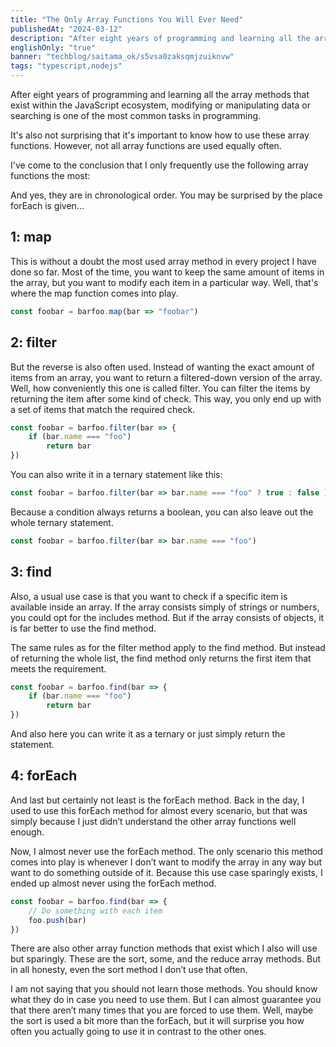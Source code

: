 ```yaml
---
title: "The Only Array Functions You Will Ever Need"
publishedAt: "2024-03-12"
description: "After eight years of programming and learning all the array methods that exist within the JavaScript ecosystem, modifying or manipulating data or searching is one of the most common tasks in programming."
englishOnly: "true"
banner: "techblog/saitama_ok/s5vsa0zaksqmjzuiknvw"
tags: "typescript,nodejs"
---
```



After eight years of programming and learning all the array methods that exist within the JavaScript ecosystem, modifying or manipulating data or searching is one of the most common tasks in programming.

It's also not surprising that it's important to know how to use these array functions. However, not all array functions are used equally often.

I've come to the conclusion that I only frequently use the following array functions the most:

And yes, they are in chronological order. You may be surprised by the place forEach is given...

## 1: map
This is without a doubt the most used array method in every project I have done so far. Most of the time, you want to keep the same amount of items in the array, but you want to modify each item in a particular way. Well, that's where the map function comes into play.

```jsx
const foobar = barfoo.map(bar => "foobar")
```

## 2: filter
But the reverse is also often used. Instead of wanting the exact amount of items from an array, you want to return a filtered-down version of the array. Well, how conveniently this one is called filter. You can filter the items by returning the item after some kind of check. This way, you only end up with a set of items that match the required check.

```jsx	
const foobar = barfoo.filter(bar => {
    if (bar.name === "foo")
        return bar
})
```
You can also write it in a ternary statement like this:

```jsx
const foobar = barfoo.filter(bar => bar.name === "foo" ? true : false )
```
Because a condition always returns a boolean, you can also leave out the whole ternary statement.

```jsx
const foobar = barfoo.filter(bar => bar.name === "foo")
```
## 3: find
Also, a usual use case is that you want to check if a specific item is available inside an array. If the array consists simply of strings or numbers, you could opt for the includes method. But if the array consists of objects, it is far better to use the find method.

The same rules as for the filter method apply to the find method. But instead of returning the whole list, the find method only returns the first item that meets the requirement.

```jsx
const foobar = barfoo.find(bar => {
    if (bar.name === "foo")
        return bar
})
```

And also here you can write it as a ternary or just simply return the statement.

## 4: forEach
And last but certainly not least is the forEach method. Back in the day, I used to use this forEach method for almost every scenario, but that was simply because I just didn’t understand the other array functions well enough.

Now, I almost never use the forEach method. The only scenario this method comes into play is whenever I don’t want to modify the array in any way but want to do something outside of it. Because this use case sparingly exists, I ended up almost never using the forEach method.

```jsx
const foobar = barfoo.find(bar => {
    // Do something with each item
    foo.push(bar)
})
```

There are also other array function methods that exist which I also will use but sparingly. These are the sort, some, and the reduce array methods. But in all honesty, even the sort method I don’t use that often.

I am not saying that you should not learn those methods. You should know what they do in case you need to use them. But I can almost guarantee you that there aren’t many times that you are forced to use them. Well, maybe the sort is used a bit more than the forEach, but it will surprise you how often you actually going to use it in contrast to the other ones.